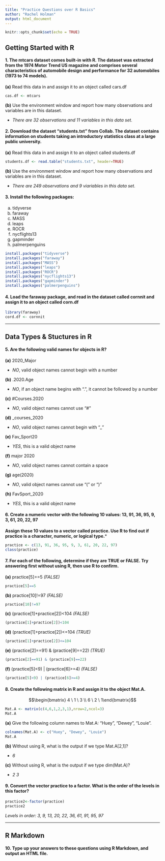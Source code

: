 ```yaml
---
title: "Practice Questions over R Basics"
author: "Rachel Holman"
output: html_document
---
```


```r
knitr::opts_chunk$set(echo = TRUE)
```

## Getting Started with R

#### 1. The mtcars dataset comes built-in with R. The dataset was extracted from the 1974 Motor Trend US magazine and comprises several characteristics of automobile design and performance for 32 automobiles (1973 to 74 models).

**(a)** Read this data in and assign it to an object called cars.df
```r
cas.df <- mtcars
```


**(b)** Use the environment window and report how many observations and variables are in this dataset.

- *There are 32 observations and 11 variables in this data set.*



#### 2. Download the dataset “students.txt” from Collab. The dataset contains information on students taking an introductory statistics class at a large public university.

**(a)** Read this data in and assign it to an object called students.df
```r
students.df <- read.table("students.txt", header=TRUE)
```


**(b)** Use the environment window and report how many observations and variables are in this dataset.

- *There are 249 observations and 9 viariables in this data set.*



#### 3. Install the following packages:
(a) tidyverse
(b) faraway
(c) MASS
(d) leaps
(e) ROCR
(f) nycflights13
(g) gapminder
(h) palmerpenguins


```r
install.packages("tidyverse")
install.packages("faraway")
install.packages("MASS")
install.packages("leaps")
install.packages("ROCR")
install.packages("nycflights13")
install.packages("gapminder")
install.packages("palmerpenguins")
```



#### 4. Load the faraway package, and read in the dataset called cornnit and assign it to an object called corn.df

```r
library(faraway)
cord.df <- cornnit
```


---

## Data Types & Stuctures in R

#### 5. Are the following valid names for objects in R?

**(a)** 2020_Major

- *NO*, valid object names cannot begin with a number

**(b)** .2020.Age

- *NO*, if an object name begins with ".", it cannot be followed by a number

**(c)** #Courses.2020

- *NO*, valid object names cannot use "#"

**(d)** _courses_2020

- *NO*, valid object names cannot begin with "_"

**(e)** Fav_Sport20

- *YES*, this is a valid object name

**(f)** major 2020

- *NO*, valid object names cannot contain a space

**(g)** age(2020)

- *NO*, valid object names cannot use "(" or ")"

**(h)** FavSport_2020

- *YES*, this is a valid object name




#### 6. Create a numeric vector with the following 10 values: 13, 91, 36, 95, 9, 3, 61, 20, 22, 97

**Assign these 10 values to a vector called practice. Use R to find out if practice is a character, numeric, or logical type.***

```r
practice <- c(13, 91, 36, 95, 9, 3, 61, 20, 22, 97)
class(practice)
```




#### 7. For each of the following, determine if they are TRUE or FALSE. Try answering first without using R, then use R to confirm.

**(a)** practice[5]==5 *(FALSE)*
```r
practice[5]==5
```


**(b)** practice[10]!=97 *(FALSE)*
```r
practice[10]!=97
```


**(c)** (practice[1]+practice[2])<104 *(FALSE)*
```r
(practice[1]+practice[2])<104 
```


**(d)** (practice[1]+practice[2])<=104 *(TRUE)*
```r
(practice[1]+practice[2])<=104
```


**(e)** (practice[2]==91) & (practice[9]==22) *(TRUE)*
```r
(practice[2]==91) & (practice[9]==22)
```


**(f)** (practice[5]<9) | (practice[6]>=4) *(FALSE)*
```r
(practice[5]<9) | (practice[6]>=4)
```




#### 8. Create the following matrix in R and assign it to the object Mat.A.
$$\begin{bmatrix} 4 \  1 \ 3 \\ 6 \ 2 \ 1\end{bmatrix}$$

```r
Mat.A <- matrix(c(4,6,1,2,3,1),nrow=2,ncol=3)
Mat.A
```


**(a)** Give the following column names to Mat.A: “Huey”, “Dewey”, “Louie”.
```r
colnames(Mat.A) <- c("Huey", "Dewey", "Louie")
Mat.A
```


**(b)** Without using R, what is the output if we type Mat.A[2,1]?

- *6*

**(c)** Without using R, what is the output if we type dim(Mat.A)?

- *2 3*




#### 9. Convert the vector practice to a factor. What is the order of the levels in this factor?

```r
practice2<-factor(practice)
practice2
```

*Levels in order: 3, 9, 13, 20, 22, 36, 61, 91, 95, 97*

---

## R Markdown

#### 10. Type up your answers to these questions using R Markdown, and output an HTML file.



